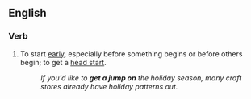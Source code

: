 ==English==

===Verb===
{{infl|en|verb|head=[[to]] [[get]] [[a]] [[jump]] [[on]]}}

# {{idiomatic}} To start [[early]], especially before something begins or before others begin; to get a [[head start]].
#: ''If you'd like to '''get a jump on''' the holiday season, many craft stores already have holiday patterns out.''